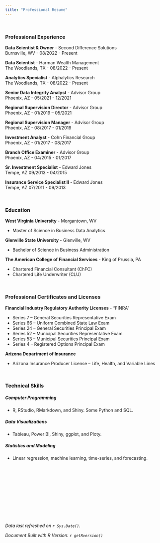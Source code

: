 ```yaml
---
title: "Professional Resume"
---
```


<br/>

### **Professional Experience**


**Data Scientist & Owner** - Second Difference Solutions  
Burnsville, WV - 08/2022 - Present

**Data Scientist** - Harman Wealth Management  
The Woodlands, TX - 08/2022 - Present

**Analytics Specialist** - Alphalytics Research  
The Woodlands, TX - 08/2022 - Present



**Senior Data Integrity Analyst** - Advisor Group  
Phoenix, AZ - 05/2021 - 12/2021



**Regional Supervision Director** - Advisor Group  
Phoenix, AZ - 01/2019 – 05/2021



**Regional Supervision Manager** - Advisor Group  
Phoenix, AZ - 08/2017 - 01/2019

  

**Investment Analyst** - Cohn Financial Group  
Phoenix, AZ - 01/2017 - 08/2017



**Branch Office Examiner** - Advisor Group  
Phoenix, AZ - 04/2015 - 01/2017


**Sr. Investment Specialist** - Edward Jones  
Tempe, AZ 09/2013 - 04/2015



**Insurance Service Specialist II** - Edward Jones  
Tempe, AZ 07/2011 - 09/2013

<br/>  


### **Education**

**West Virginia University** - Morgantown, WV

 - Master of Science in Business Data Analytics 
 
**Glenville State University** - Glenville, WV

 - Bachelor of Science in Business Administration

**The American College of Financial Services** - King of Prussia, PA

 - Chartered Financial Consultant (ChFC)
 - Chartered Life Underwriter (CLU)
 

<br/> 
 
### **Professional Certificates and Licenses**



**Financial Industry Regulatory Authority Licenses** - "FINRA"

 - Series 7 – General Securities Representative Exam
 - Series 66 – Uniform Combined State Law Exam
 - Series 24 – General Securities Principal Exam
 - Series 52 – Municipal Securities Representative Exam
 - Series 53 – Municipal Securities Principal Exam
 - Series 4 – Registered Options Principal Exam

**Arizona Department of Insurance**

 - Arizona Insurance Producer License – Life, Health, and Variable Lines
 
<br/> 
 
### **Technical Skills**
 

##### **Computer Programming** 

 - R, RStudio, RMarkdown, and Shiny.  Some Python and SQL.  
 
 
##### **Data Visualizations** 

 - Tableau, Power BI, Shiny, ggplot, and Ploty.
 

##### **Statistics and Modeling**
 
 - Linear regression, machine learning, time-series, and forecasting.
 


<br/>
 

<br/>

<br/>


 
<br/>


<br/>


<br/>

*Data last refreshed on `r Sys.Date()`.*

*Document Built with R Version: `r getRversion()`*



 